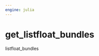 ```yaml
---
engine: julia
---
```


# get_listfloat_bundles {#sec-doc}
    

::: {.callout-note appearance="simple" title="docblock" collapse=false}    

listfloat_bundles
 


:::
    

